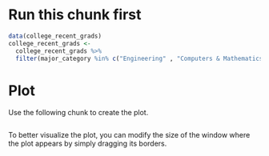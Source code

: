 
# Run this chunk first

```r
data(college_recent_grads)
college_recent_grads <-
  college_recent_grads %>% 
  filter(major_category %in% c("Engineering" , "Computers & Mathematics", "Physical Sciences", "Health", "Law & Public Policy", "Business", "Biology & Life Science"))
```


# Plot

Use the following chunk to create the plot.

```r


```

To better visualize the plot, you can modify the size of the window where the plot appears by simply dragging its borders.


